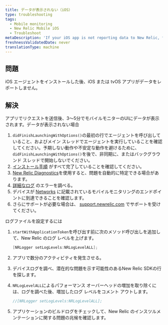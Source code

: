 ```yaml
---
title: データが表示されない（iOS）
type: troubleshooting
tags:
  - Mobile monitoring
  - New Relic Mobile iOS
  - Troubleshoot
metaDescription: 'If your iOS app is not reporting data to New Relic, follow these steps to troubleshoot.'
freshnessValidatedDate: never
translationType: machine
---
```


## 問題

iOS エージェントをインストールした後、iOS または tvOS アプリがデータをレポートしません。

## 解決

アプリでリクエストを送信後、3～5分でモバイルモニターのUIにデータが表示されます。データが表示されない場合

1. `didFinishLaunchingWithOptions()`の最初の行でエージェントを呼び出していること、およびメイン スレッドでエージェントを実行していることを確認してください。予期しない動作や不安定な動作を避けるために、 `didFinishLaunchingWithOptions()`を後で、非同期に、またはバックグラウンド スレッドで開始しないでください。
2. [インストール手順](/docs/mobile-monitoring/mobile-monitoring-installation/getting-started/ios-installation-configuration#installation) がすべて完了していることを確認してください。
3. [New Relic Diagnostics](/docs/agents/manage-apm-agents/troubleshooting/new-relic-diagnostics)を使用すると、問題を自動的に特定できる場合があります。
4. [詳細なログ](#logs) のエラーを調べる。
5. デバイスが [Networks](/docs/using-new-relic/cross-product-functions/install-configure/networks) に記載されているモバイルモニタリングのエンドポイントに到達できることを確認します。
6. さらにサポートが必要な場合は、 [support.newrelic.com](https://support.newrelic.com) でサポートを受けてください。

ログファイルを設定するには

1. `startWithApplicationToken`を呼び出す前に次のメソッド呼び出しを追加して、New Relic のログ レベルを上げます。

   ```objectivec
   [NRLogger setLogLevels:NRLogLevelALL];
   ```

2. アプリで数分のアクティビティを発生させる。

3. デバイスログを調べ、潜在的な問題を示す可能性のあるNew Relic SDKの行を探します。

4. `NRLogLevelALL`によるパフォーマンス オーバーヘッドの増加を取り除くには、ログを調べた後、増加したログ レベルをコメント アウトします。

   ```objectivec
   //[NRLogger setLogLevels:NRLogLevelALL];
   ```

5. アプリケーションのビルドログをチェックして、New Relic のインスツルメンテーションに関する問題の兆候を確認します。